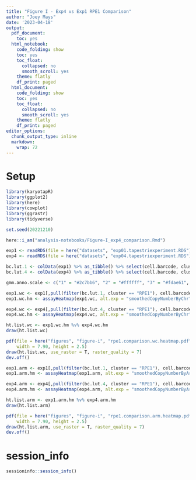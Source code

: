 ```yaml
---
title: "Figure I - Exp4 vs Exp1 RPE1 Comparison"
author: "Joey Mays"
date: '2023-04-18'
output:
  pdf_document:
    toc: yes
  html_notebook:
    code_folding: show
    toc: yes
    toc_float:
      collapsed: no
      smooth_scroll: yes
    theme: flatly
    df_print: paged
  html_document:
    code_folding: show
    toc: yes
    toc_float:
      collapsed: no
      smooth_scroll: yes
    theme: flatly
    df_print: paged
editor_options:
  chunk_output_type: inline
  markdown:
    wrap: 72
---
```

# Setup

```r
library(karyotapR)
library(ggplot2)
library(here)
library(cowplot)
library(ggrastr)
library(tidyverse)
```

```r
set.seed(20221210)
```

```r
here::i_am("analysis-notebooks/Figure-I_exp4_comparison.Rmd")
```

```r
exp1 <- readRDS(file = here("datasets", "exp01.tapestriexperiment.RDS"))
exp4 <- readRDS(file = here("datasets", "exp04.tapestriexperiment.RDS"))
```

```r
bc.lut.1 <- colData(exp1) %>% as_tibble() %>% select(cell.barcode, cluster)
bc.lut.4 <- colData(exp4) %>% as_tibble() %>% select(cell.barcode, cluster)
```

```r
gmm.anno.scale <- c("1" = "#2c7bb6", "2" = "#ffffff", "3" = "#fdae61", "4" = "#d7191c", "5" = "#d7191c", "6" = "#d7191c")
```

```r
exp1.wc <- exp1[,pull(filter(bc.lut.1, cluster == "RPE1"), cell.barcode)]
exp1.wc.hm <- assayHeatmap(exp1.wc, alt.exp = "smoothedCopyNumberByChr", assay = "gmmCopyNumber", split.col.by = "feature.id", split.row.by = "cluster", column_title_rot = 0, color.custom = gmm.anno.scale, heatmap_legend_param = list(title_position = "lefttop-rot", border = "black"), name = "Copy Number")

exp4.wc <- exp4[,pull(filter(bc.lut.4, cluster == "RPE1"), cell.barcode)]
exp4.wc.hm <- assayHeatmap(exp4.wc, alt.exp = "smoothedCopyNumberByChr", assay = "gmmCopyNumber", split.col.by = "feature.id", split.row.by = "cluster", column_title_rot = 0, color.custom = gmm.anno.scale, heatmap_legend_param = list(title_position = "lefttop-rot", border = "black"), name = "Copy Number")
```

```r
ht.list.wc <- exp1.wc.hm %v% exp4.wc.hm
draw(ht.list.wc)
```

```r
pdf(file = here("figures", "figure-i", "rpe1.comparison.wc.heatmap.pdf"), 
    width = 7.90, height = 2.5)
draw(ht.list.wc, use_raster = T, raster_quality = 7)
dev.off()
```


```r
exp1.arm <- exp1[,pull(filter(bc.lut.1, cluster == "RPE1"), cell.barcode)]
exp1.arm.hm <- assayHeatmap(exp1.arm, alt.exp = "smoothedCopyNumberByArm", assay = "gmmCopyNumber", split.col.by = "feature.id", split.row.by = "cluster", column_title_rot = 90, color.custom = gmm.anno.scale, heatmap_legend_param = list(title_position = "lefttop-rot", border = "black"), name = "Copy Number")

exp4.arm <- exp4[,pull(filter(bc.lut.4, cluster == "RPE1"), cell.barcode)]
exp4.arm.hm <- assayHeatmap(exp4.arm, alt.exp = "smoothedCopyNumberByArm", assay = "gmmCopyNumber", split.col.by = "feature.id", split.row.by = "cluster", column_title_rot = 90, color.custom = gmm.anno.scale, heatmap_legend_param = list(title_position = "lefttop-rot", border = "black"), name = "Copy Number")
```

```r
ht.list.arm <- exp1.arm.hm %v% exp4.arm.hm
draw(ht.list.arm)
```

```r
pdf(file = here("figures", "figure-i", "rpe1.comparison.arm.heatmap.pdf"), 
    width = 7.90, height = 2.5)
draw(ht.list.arm, use_raster = T, raster_quality = 7)
dev.off()
```

# session_info

```r
sessioninfo::session_info()
```





